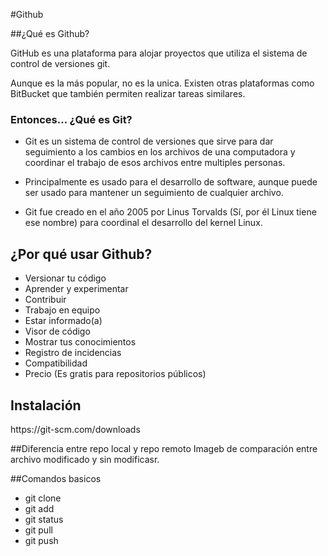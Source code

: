 #Github

##¿Qué es Github?

GitHub es una plataforma para alojar proyectos que utiliza el sistema de control de versiones git.

Aunque es la más popular, no es la unica. Existen otras plataformas como BitBucket que también permiten realizar tareas similares.

### Entonces... ¿Qué es Git?

- Git es un sistema de control de versiones que sirve para dar seguimiento a los cambios en los archivos de una computadora y coordinar el trabajo de esos archivos entre multiples personas. 

- Principalmente es usado para el desarrollo de software, aunque puede ser usado para mantener un seguimiento de cualquier archivo.

- Git fue creado en el año 2005 por Linus Torvalds (Sí, por él Linux tiene ese nombre) para coordinal el desarrollo del kernel Linux.

## ¿Por qué usar Github?

- Versionar tu código
- Aprender y experimentar
- Contribuir
- Trabajo en equipo
- Estar informado(a)
- Visor de código
- Mostrar tus conocimientos
- Registro de incidencias
- Compatibilidad
- Precio (Es gratis para repositorios públicos)

[^1]: *Para una mayor exposición de cada punto  https://gist.github.com/equintana/57a55dfb0337f5cd15cd*

## Instalación

https://git-scm.com/downloads

##Diferencia entre repo local y repo remoto
Imageb de comparación entre archivo modificado y sin modificasr.

##Comandos basicos

- git clone
- git add
- git status
- git pull
- git push
